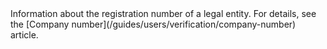  
  
<ParamField body="CompanyNumber" type="object" >
Information about the registration number of a legal entity. For details, see the [Company number](/guides/users/verification/company-number) article. 

<Expandable title="properties">

<CompanyNumber2 />  

<CountryCode />

</Expandable> 

</ParamField>